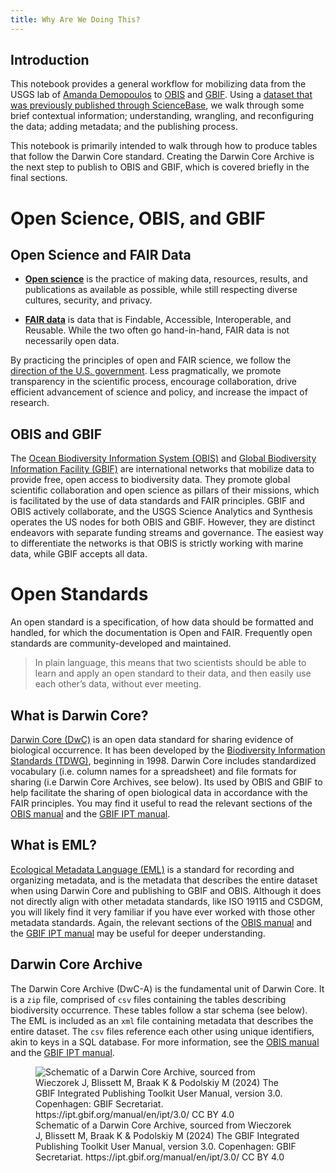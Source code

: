 ```yaml
---
title: Why Are We Doing This?
---
```


## Introduction

This notebook provides a general workflow for mobilizing data from the USGS lab of [Amanda Demopoulos](https://www.usgs.gov/staff-profiles/amanda-demopoulos/) to [OBIS](https://obis.org/) and [GBIF](https://www.gbif.org/). Using a [dataset that was previously published through ScienceBase](https://www.sciencebase.gov/catalog/item/5a709594e4b0a9a2e9d88e4e), we walk through some brief contextual information; understanding, wrangling, and reconfiguring the data; adding metadata; and the publishing process.

This notebook is primarily intended to walk through how to produce tables that follow the Darwin Core standard. Creating the Darwin Core Archive is the next step to publish to OBIS and GBIF, which is covered briefly in the final sections.

# Open Science, OBIS, and GBIF

## Open Science and FAIR Data

-   [**Open science**](https://nasa.github.io/Transform-to-Open-Science/os101-modules/) is the practice of making data, resources, results, and publications as available as possible, while still respecting diverse cultures, security, and privacy.

-   [**FAIR data**](https://www.go-fair.org/fair-principles/) is data that is Findable, Accessible, Interoperable, and Reusable. While the two often go hand-in-hand, FAIR data is not necessarily open data.

By practicing the principles of open and FAIR science, we follow the [direction of the U.S. government](https://www.congress.gov/bill/115th-congress/house-bill/4174). Less pragmatically, we promote transparency in the scientific process, encourage collaboration, drive efficient advancement of science and policy, and increase the impact of research.

## OBIS and GBIF

The [Ocean Biodiversity Information System (OBIS)](https://obis.org/) and [Global Biodiversity Information Facility (GBIF)](https://www.gbif.org/) are international networks that mobilize data to provide free, open access to biodiversity data. They promote global scientific collaboration and open science as pillars of their missions, which is facilitated by the use of data standards and FAIR principles. GBIF and OBIS actively collaborate, and the USGS Science Analytics and Synthesis operates the US nodes for both OBIS and GBIF. However, they are distinct endeavors with separate funding streams and governance. The easiest way to differentiate the networks is that OBIS is strictly working with marine data, while GBIF accepts all data.

# Open Standards

An open standard is a specification, of how data should be formatted and handled, for which the documentation is Open and FAIR. Frequently open standards are community-developed and maintained. 

> In plain language, this means that two scientists should be able to learn and apply an open standard to their data, and then easily use each other's data, without ever meeting.

## What is Darwin Core?

[Darwin Core (DwC)](https://dwc.tdwg.org/terms/) is an open data standard for sharing evidence of biological occurrence. It has been developed by the [Biodiversity Information Standards (TDWG)](https://www.tdwg.org/), beginning in 1998. Darwin Core includes standardized vocabulary (i.e. column names for a spreadsheet) and file formats for sharing (i.e Darwin Core Archives, see below). Its used by OBIS and GBIF to help facilitate the sharing of open biological data in accordance with the FAIR principles. You may find it useful to read the relevant sections of the [OBIS manual](https://manual.obis.org/data_standards.html#biodiversity-data-standards) and the [GBIF IPT manual](https://ipt.gbif.org/manual/en/ipt/latest/darwin-core).

## What is EML?

[Ecological Metadata Language (EML)](https://eml.ecoinformatics.org/) is a standard for recording and organizing metadata, and is the metadata that describes the entire dataset when using Darwin Core and publishing to GBIF and OBIS. Although it does not directly align with other metadata standards, like ISO 19115 and CSDGM, you will likely find it very familiar if you have ever worked with those other metadata standards. Again, the relevant sections of the [OBIS manual](https://manual.obis.org/eml.html) and the [GBIF IPT manual](https://ipt.gbif.org/manual/en/ipt/latest/data-quality-checklist#dataset-metadata) may be useful for deeper understanding.

## Darwin Core Archive

The Darwin Core Archive (DwC-A) is the fundamental unit of Darwin Core. It is a `zip` file, comprised of `csv` files containing the tables describing biodiversity occurrence. These tables follow a star schema (see below).  The EML is included as an `xml` file containing metadata that describes the entire dataset. The `csv` files reference each other using unique identifiers, akin to keys in a SQL database. For more information, see the [OBIS manual](https://manual.obis.org/data_format.html#darwin-core-archive-1) and the [GBIF IPT manual](https://ipt.gbif.org/manual/en/ipt/latest/dwca-guide#what-is-darwin-core-archive-dwc-a).

![Schematic of a Darwin Core Archive, sourced from Wieczorek J, Blissett M, Braak K & Podolskiy M (2024) The GBIF Integrated Publishing Toolkit User Manual, version 3.0. Copenhagen: GBIF Secretariat. https://ipt.gbif.org/manual/en/ipt/3.0/ CC BY 4.0](images/star_diagram.png){fig-alt="schematic of a Darwin Core Archive" fig-align="center"}
